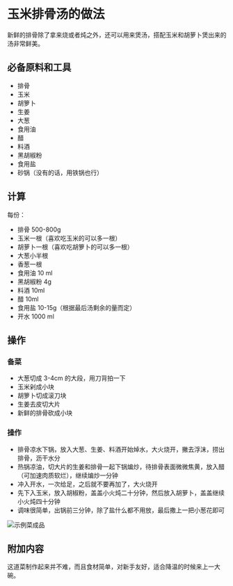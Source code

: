 # 玉米排骨汤的做法

新鲜的排骨除了拿来烧或者炖之外，还可以用来煲汤，搭配玉米和胡萝卜煲出来的汤非常鲜美。

## 必备原料和工具

* 排骨
* 玉米
* 胡箩卜
* 生姜
* 大葱
* 食用油
* 醋
* 料酒
* 黑胡椒粉
* 食用盐
* 砂锅（没有的话，用铁锅也行）

## 计算

每份：

* 排骨 500-800g
* 玉米一根（喜欢吃玉米的可以多一根）
* 胡萝卜一根（喜欢吃胡箩卜的可以多一根）
* 大葱小半根
* 香葱一根
* 食用油 10 ml
* 黑胡椒粉 4g
* 料酒 10ml
* 醋 10ml
* 食用盐 10-15g（根据最后汤剩余的量而定）
* 开水 1000 ml

## 操作

### 备菜

* 大葱切成 3-4cm 的大段，用刀背拍一下
* 玉米剁成小块
* 胡箩卜切成滚刀块
* 生姜去皮切大片
* 新鲜的排骨砍成小块

### 操作

* 排骨凉水下锅，放入大葱、生姜、料酒开始焯水，大火烧开，撇去浮沫，捞出排骨，沥干水分
* 热锅凉油，切大片的生姜和排骨一起下锅煸炒，待排骨表面微微焦黄，放入醋（可加速肉质软烂），继续煸炒一分钟
* 冲入开水，一次给足，之后就不要再加了，大火烧开
* 先下入玉米，放入胡椒粉，盖盖小火炖二十分钟，然后放入胡萝卜，盖盖继续小火炖四十分钟
* 调味很简单，出锅前三分钟，除了盐什么都不用放，最后撒上一把小葱花即可

![示例菜成品](./玉米排骨汤.jpeg)

## 附加内容

这道菜制作起来并不难，而且食材简单，对新手友好，适合降温的时候来上一大碗。


